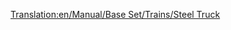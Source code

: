 [[Translation:en/Manual/Base Set/Trains/Steel Truck]]
{{nl/Manual/Base Set/Trains/Wagons|Afbeelding=[[File:en/Manual/Base Set/Trains/Steeltruck.png]]
|NormaalKosten=£1,148 ($2,296)
|NormaalGewicht=18 / 38 t
|NormaalCapaciteit=20 ton staal
|MonoKosten=£1,148 ($2,296)
|MonoGewicht=18 / 43 t
|MonoCapaciteit=25 ton staal
|MagKosten=£1,148 ($2,296)
|MagGewicht=18 / 45 t
|MagCapaciteit=27 ton staal
|Omschrijving=De staalwagon is het meest geschikt voor het transport van staal uit [[en/Manual/Base Set/Industries/Steel Mill|hoogovens (EN)]] en is enkel beschikbaar in [[en/Manual/Climates#temperate|gematigd (EN)]] klimaat.
}}